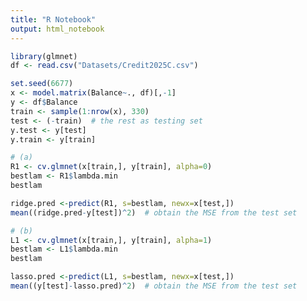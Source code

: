 ```yaml
---
title: "R Notebook"
output: html_notebook
---
```


```r
library(glmnet)
df <- read.csv("Datasets/Credit2025C.csv")

set.seed(6677)
x <- model.matrix(Balance~., df)[,-1]
y <- df$Balance
train <- sample(1:nrow(x), 330) 
test <- (-train)  # the rest as testing set
y.test <- y[test]
y.train <- y[train]

# (a)
R1 <- cv.glmnet(x[train,], y[train], alpha=0)
bestlam <- R1$lambda.min
bestlam

ridge.pred <-predict(R1, s=bestlam, newx=x[test,])  
mean((ridge.pred-y[test])^2)  # obtain the MSE from the test set

# (b)
L1 <- cv.glmnet(x[train,], y[train], alpha=1)
bestlam <- L1$lambda.min
bestlam

lasso.pred <-predict(L1, s=bestlam, newx=x[test,])  
mean((y[test]-lasso.pred)^2)  # obtain the MSE from the test set
```


